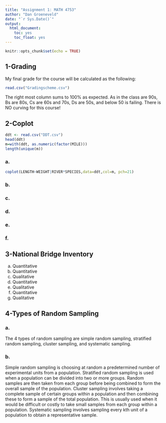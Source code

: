 ```yaml
---
title: "Assignment 1: MATH 4753"
author: "Dan Groeneveld"
date: "`r Sys.Date()`"
output: 
  html_document:
    toc: yes
    toc_float: yes
---
```


```r
knitr::opts_chunk$set(echo = TRUE)
```

## 1-Grading

My final grade for the course will be calculated as the following:
```r
read.csv("Gradingscheme.csv")
```

The right most column sums to 100% as expected.
As in the class are 90s, Bs are 80s, Cs are 60s and 70s, Ds are 50s, and below 50 is failing. There is NO curving for this course!

## 2-Coplot

```r
ddt <- read.csv("DDT.csv")
head(ddt)
m=with(ddt, as.numeric(factor(MILE)))
length(unique(m))
```

### a. 

```r
coplot(LENGTH~WEIGHT|RIVER*SPECIES,data=ddt,col=m, pch=21)
```

### b.


### c.


### d.


### e.


### f.


## 3-National Bridge Inventory

  a. Quantitative
  b. Quantitative
  c. Qualitative
  d. Quantitative
  e. Qualitative
  f. Quantitative
  g. Qualitative
  
## 4-Types of Random Sampling

### a.

The 4 types of random sampling are simple random sampling, stratified random sampling, cluster sampling, and systematic sampling.

### b.

Simple random sampling is choosing at random a predetermined number of experimental units from a population. Stratified random sampling is used when a population can be divided into two or more groups. Random samples are then taken from each group before being combined to form the overall sample of the population. Cluster sampling involves taking a complete sample of certain groups within a population and then combining these to form a sample of the total population. This is usually used when it would be difficult or costly to take small samples from each group within a population. Systematic sampling involves sampling every kth unit of a population to obtain a representative sample. 


